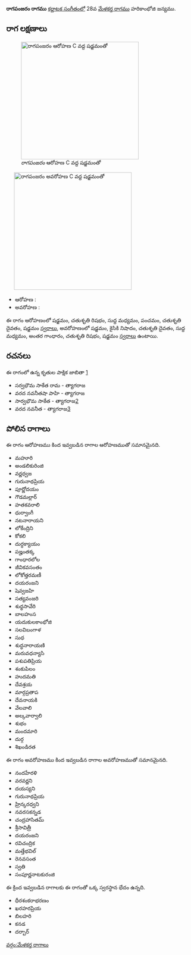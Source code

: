 {{Infobox ragam
	| name          	= రాగపంజరం
	| synonym	    	= 
	| mela          	= 
	| chakra        	= 
	| janaka        	= 
	| type          	= ఔడవ-షడవ
	| arohanam      	= {{svaraC|S|R2|M1|P|D2|S'}} 
	| avarohanam    	= {{svaraC|S'|N2|D2|M1|G3|R2|S}}
	| jeeva         	=
	| chhaya        	=
	| nyasa         	=
	| vishesha      	= 
	| equivalent  		= 
}}
{{కర్ణాటక సంగీత రాగాలు}}
'''రాగపంజరం రాగము''' [[కర్ణాటక సంగీతం]]లో 28వ [[మేళకర్త రాగము]] హరికాంభోజి జన్యము. 


==రాగ లక్షణాలు==
[[Image:ragapanjaram_ar_kb2wiki.png|thumb|right|316px|''రాగపంజరం'' ఆరోహణ C వద్ద షడ్జమంతో]]
	[[Image:ragapanjaram_av_kb2wiki.png|thumb|right|316px|''రాగపంజరం'' అవరోహణ C వద్ద షడ్జమంతో]]

* ఆరోహణ : {{svaraC|S|R2|M1|P|D2|S'}} 
* అవరోహణ : {{svaraC|S'|N2|D2|M1|G3|R2|S}}

ఈ రాగం ఆరోహణంలో షడ్జమం, చతుశృతి రిషభం, సుద్ద మధ్యమం, పంచమం, చతుశృతి దైవతం, షడ్జమం [[స్వరాలు]], అవరోహణంలో షడ్జమం, కైసికి నిషాదం, చతుశృతి దైవతం, సుద్ద మధ్యమం, అంతర గాంధారం, చతుశృతి రిషభం, షడ్జమం [[స్వరాలు]] ఉంటాయి.

==రచనలు==
ఈ రాగంలో ఉన్న కృతుల పాక్షిక జాబితా [https://github.com/ssrihari/ragavardhini/blob/master/ragas/kritis.psv]
* సర్వభౌమ సాకేత రామ - త్యాగరాజ
* వరద నవనీతషా పాహి - త్యాగరాజ
* సార్వభౌమ సాకేత - త్యాగరాజ[http://www.karnatik.com/c2820.shtml]
* వరద నవనీత - త్యాగరాజ[http://www.karnatik.com/c2915.shtml]




==పోలిన రాగాలు==
ఈ రాగం ఆరోహణము కింద ఇవ్వబడిన రాగాల ఆరోహణముతో సమానమైనది.
* మహూరి
* అండలికురింజి
* వర్ణధ్వజ
* గురునాథప్రియ
* పూర్ణోదయం
*  గౌడమల్లార్
* హతకవరాలి
* ధుర్వాంగీ
* నటనారాయని
* లోకేంద్రిని
* కోకలి
* దుర్ధక్యాయం
* పజ్హంతక్క
*  గాంధారలోల
* జీవికవసంతం
* లోకోత్తరమణీ
* దయరంజని
*  షెవ్వజహి
* సత్యవంజరి
* శుధ్ధసావేరి
* బాలహంస
* యదుకులకాంభోజి
* సలవిబంగాళ
* సుధ
* శుద్ధనారాయణి
* మరువధన్యాసి
*  పశుపతిప్రియ
* శంకుపిలం
* హుదమతి
* దేవశ్రయ
* మార్గప్రతాప
* దేవనాయకి
* వేలవాలి
* అల్కవార్వాలి
* శుభం
* మందమారి
* దుర్గ
* శిఖండిరత

ఈ రాగం అవరోహణము కింద ఇవ్వబడిన రాగాల అవరోహణముతో సమానమైనది.
*  నందహేరళి
* వరవర్ణని
* దయస్యని
* గురునాథప్రియ
* హ్రిన్కరధ్వని
* నవరసకన్నడ
* చంద్రహాసితమ్
* శ్రీసావిత్రీ
* దయరంజని
* రవిచంద్రిక
* మత్తేభవిల్
* రెనవసంత
* స్వతి
* సంపూర్ణనాటకురంజి

ఈ క్రింద ఇవ్వబడిన రాగాలకు ఈ రాగంతో ఒక్క స్వరస్థాన భేదం ఉన్నది.
* ధీరశంకరాభరణం
* ఖరహరప్రియ
* బిలహరి
* కనడ
* దర్బార్



[[వర్గం:మేళకర్త రాగాలు]]